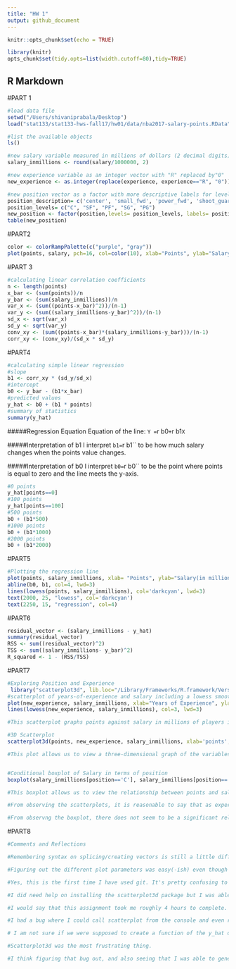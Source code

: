 ```yaml
---
title: "HW 1"
output: github_document
---
```


```r
knitr::opts_chunk$set(echo = TRUE)
```

```r
library(knitr)
opts_chunk$set(tidy.opts=list(width.cutoff=80),tidy=TRUE)
```
## R Markdown

#PART 1
```r
#load data file 
setwd("/Users/shivaniprabala/Desktop")
load("stat133/stat133-hws-fall17/hw01/data/nba2017-salary-points.RData")
```

```r
#list the available objects
ls()
```

```r
#new salary variable measured in millions of dollars (2 decimal digits)
salary_inmillions <- round(salary/1000000, 2)
```

```r
#new experience variable as an integer vector with "R" replaced by"0"
new_experience <- as.integer(replace(experience, experience=="R", "0"))
```

```r
#new position vector as a factor with more descriptive labels for levels
position_description= c('center', 'small_fwd', 'power_fwd', 'shoot_guard', 'point_guard')
position_levels= c("C", "SF", "PF", "SG", "PG")
new_position <- factor(position,levels= position_levels, labels= position_description)
table(new_position)
```

#PART2
```r
color <- colorRampPalette(c("purple", "gray"))
plot(points, salary, pch=16, col=color(10), xlab="Points", ylab="Salary(in millions)", main="Scatterplot of Points and Salary", cex=1, type='p')

```

#PART 3
```r
#calculating linear correlation coefficients 
n <- length(points)
x_bar <- (sum(points))/n
y_bar <- (sum(salary_inmillions))/n
var_x <- (sum((points-x_bar)^2))/(n-1)
var_y <- (sum((salary_inmillions-y_bar)^2))/(n-1)
sd_x <- sqrt(var_x)
sd_y <- sqrt(var_y)
conv_xy <- (sum((points-x_bar)*(salary_inmillions-y_bar)))/(n-1)
corr_xy <- (conv_xy)/(sd_x * sd_y)
```

#PART4
```r
#calculating simple linear regression 
#slope 
b1 <- corr_xy * (sd_y/sd_x)
#intercept 
b0 <- y_bar - (b1*x_bar)
#predicted values 
y_hat <- b0 + (b1 * points)
#summary of statistics 
summary(y_hat)
```
#####Regression Equation 
Equation of the line: ` Y = `r b0` + `r b1`X `

#####Interpretation of b1 
I interpret ` b1= `r b1`` to be how much salary changes when the points value changes.

#####Interpretation of b0
I interpret `b0= `r b0`` to be the point where points is equal to zero and the line meets the y-axis. 

```r
#0 points
y_hat[points==0]
#100 points
y_hat[points==100]
#500 points
b0 + (b1*500)
#1000 points 
b0 + (b1*1000)
#2000 points 
b0 + (b1*2000)
```

#PART5
```r
#Plotting the regression line
plot(points, salary_inmillions, xlab= "Points", ylab="Salary(in millions)", main= "Regression and Lowess Lines", col='gray82', pch=16)
abline(b0, b1, col=4, lwd=3)
lines(lowess(points, salary_inmillions), col='darkcyan', lwd=3)
text(2000, 25, "lowess", col='darkcyan')
text(2250, 15, "regression", col=4)
```

#PART6
```r
residual_vector <- (salary_inmillions - y_hat)
summary(residual_vector)
RSS <- sum((residual_vector)^2)
TSS <- sum((salary_inmillions- y_bar)^2)
R_squared <- 1 - (RSS/TSS)
```

#PART7
```r
#Exploring Position and Experience 
 library("scatterplot3d", lib.loc="/Library/Frameworks/R.framework/Versions/3.3/Resources/library")
#scatterplot of years-of-experience and salary including a lowess smooth line
plot(new_experience, salary_inmillions, xlab="Years of Experience", ylab="Salary (in millions)", main= "Scatterplot with Lowess Smooth", pch=16, col='gray78')
lines(lowess(new_experience, salary_inmillions), col=3, lwd=3)

#This scatterplot graphs points against salary in millions of players in the NBA. The lowess line is a local polynomial regression fitting displaying the relation between the two variables. `

#3D Scatterplot 
scatterplot3d(points, new_experience, salary_inmillions, xlab='points', ylab= 'experience', zlab='salary', main= '3D Scatterplot', pch=16, color='coral1')

#This plot allows us to view a three-dimensional graph of the variables points, years of experience, and salary.


#Conditional boxplot of Salary in terms of position
boxplot(salary_inmillions[position=='C'], salary_inmillions[position=='PF'], salary_inmillions[position=='PG'], salary_inmillions[position=='SF'], salary_inmillions[position=='SG'], names= c('center', 'point_fwd', 'point_guard', 'small_fwd', 'shoot_guard'), xlab='Position', ylab='Salary(in millions)')

#This boxplot allows us to view the relationship between points and salary separated by the position of the player. 

#From observing the scatterplots, it is reasonable to say that as experience increase salary tends to increase as the general pattern. One could stipulate that experience and salary are positively related. 

#From observng the boxplot, there does not seem to be a significant relation between position and salary. The median of salaries seem to be roughly in the same location for all positions. Similarly, the spread between the differently players seems roughly the same. 
```

#PART8
```r
#Comments and Reflections 

#Remembering syntax on splicing/creating vectors is still a little difficult even though I saw them in class. 

#Figuring out the different plot parameters was easy(-ish) even though we didn't go into too much detail on those in class. 

#Yes, this is the first time I have used git. It's pretty confusing to be honest, but hopefully I'll understand it better soon. 

#I did need help on installing the scatterplot3d package but I was able to figure it out by myself eventually. 

#I would say that this assignment took me roughly 4 hours to complete.

#I had a bug where I could call scatterplot from the console and even run the chunk, but when I tried to knit the document it could not find scattplot. This took a while to fix, but hopefully next time I have a similar issue I can deal with it more quickly. 

# I am not sure if we were supposed to create a function of the y_hat or to just apply the predictor formula to the given vector. I was a little unsure if we were supposed to for example in the points = 0, 100, 500, etc. question input those values into a function or just compute them using the parameters we calculated.

#Scatterplot3d was the most frustrating thing. 

#I think figuring that bug out, and also seeing that I was able to generate the correct graphs was really encouraging. I had fun doing this homework. Thanks for designing it. :) 
```

